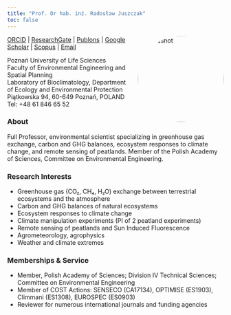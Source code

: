```yaml
---
title: "Prof. Dr hab. inż. Radosław Juszczak"
toc: false
---
```


<img src="1517438196099.jpg" alt="Headshot" width="200" style="border-radius: 50%; float: right; margin-left: 1em; margin-bottom: 1em;" />

[ORCID](https://orcid.org/0000-0002-5212-7383) | [ResearchGate](https://www.researchgate.net/profile/Radoslaw_Juszczak?ev=hdr_xprf&_sg=9NmP1L-8aEvXvLmpQuNkOldwbD3tB8swqdFZ76PiI8uvm6mbA5Y4leRQnMk9m64u) | [Publons](https://publons.com/researcher/3298853/radoslaw-juszczak/) | [Google Scholar](https://scholar.google.com/citations?user=V18nqg0AAAAJ) | [Scopus](https://www.scopus.com/authid/detail.uri?authorId=6603564890) | [Email](mailto:radoslaw.juszczak@up.poznan.pl)

Poznań University of Life Sciences  
Faculty of Environmental Engineering and Spatial Planning  
Laboratory of Bioclimatology, Department of Ecology and Environmental Protection  
Piątkowska 94, 60-649 Poznań, POLAND  
Tel: +48 61 846 65 52  

### About

Full Professor, environmental scientist specializing in greenhouse gas exchange, carbon and GHG balances, ecosystem responses to climate change, and remote sensing of peatlands. Member of the Polish Academy of Sciences, Committee on Environmental Engineering.

### Research Interests

- Greenhouse gas (CO₂, CH₄, H₂O) exchange between terrestrial ecosystems and the atmosphere
- Carbon and GHG balances of natural ecosystems
- Ecosystem responses to climate change
- Climate manipulation experiments (PI of 2 peatland experiments)
- Remote sensing of peatlands and Sun Induced Fluorescence
- Agrometeorology, agrophysics
- Weather and climate extremes

### Memberships & Service

- Member, Polish Academy of Sciences; Division IV Technical Sciences; Committee on Environmental Engineering
- Member of COST Actions: SENSECO (CA17134), OPTIMISE (ES1903), Climmani (ES1308), EUROSPEC (ES0903)
- Reviewer for numerous international journals and funding agencies
